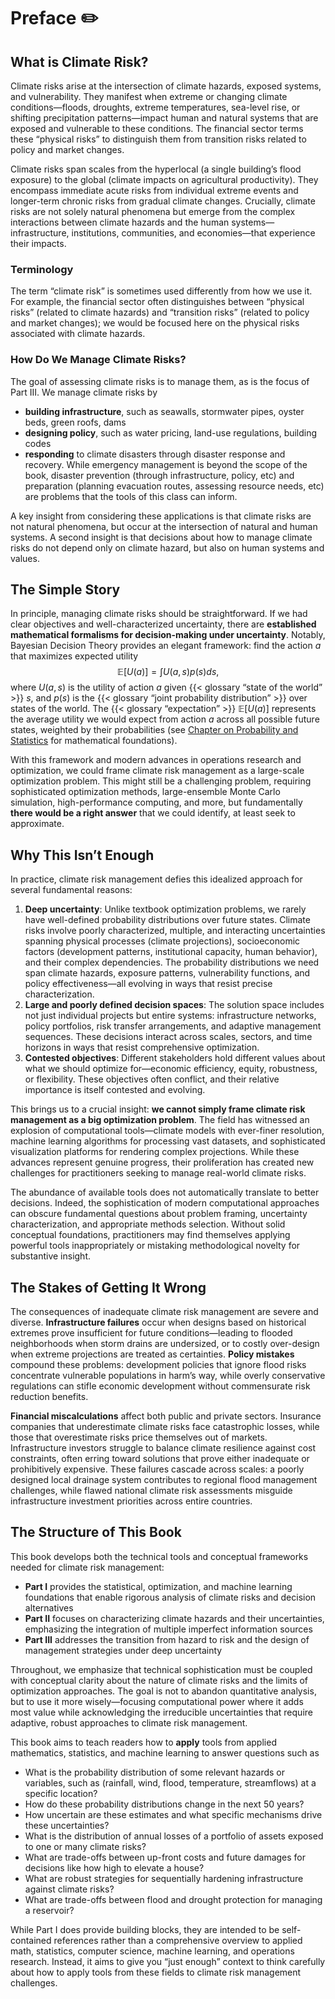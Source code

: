 # Preface ✏️ {.unnumbered}

## What is Climate Risk?

Climate risks arise at the intersection of climate hazards, exposed systems, and vulnerability.
They manifest when extreme or changing climate conditions—floods, droughts, extreme temperatures, sea-level rise, or shifting precipitation patterns—impact human and natural systems that are exposed and vulnerable to these conditions.
The financial sector terms these "physical risks" to distinguish them from transition risks related to policy and market changes.

Climate risks span scales from the hyperlocal (a single building's flood exposure) to the global (climate impacts on agricultural productivity).
They encompass immediate acute risks from individual extreme events and longer-term chronic risks from gradual climate changes.
Crucially, climate risks are not solely natural phenomena but emerge from the complex interactions between climate hazards and the human systems—infrastructure, institutions, communities, and economies—that experience their impacts.

### Terminology

The term "climate risk" is sometimes used differently from how we use it.
For example, the financial sector often distinguishes between "physical risks" (related to climate hazards) and "transition risks" (related to policy and market changes);
we would be focused here on the physical risks associated with climate hazards.

### How Do We Manage Climate Risks?

The goal of assessing climate risks is to manage them, as is the focus of Part III.
We manage climate risks by

- **building infrastructure**, such as seawalls, stormwater pipes, oyster beds, green roofs, dams
- **designing policy**, such as water pricing, land-use regulations, building codes
- **responding** to climate disasters through disaster response and recovery.
While emergency management is beyond the scope of the book, disaster prevention (through infrastructure, policy, etc) and preparation (planning evacuation routes, assessing resource needs, etc) are problems that the tools of this class can inform.

A key insight from considering these applications is that climate risks are not natural phenomena, but occur at the intersection of natural and human systems.
A second insight is that decisions about how to manage climate risks do not depend only on climate hazard, but also on human systems and values.

## The Simple Story

In principle, managing climate risks should be straightforward.
If we had clear objectives and well-characterized uncertainty, there are **established mathematical formalisms for decision-making under uncertainty**.
Notably, Bayesian Decision Theory provides an elegant framework: find the action $a$ that maximizes expected utility
$$
\mathbb{E}[U(a)] = \int U(a, s) p(s) ds,
$$
where $U(a, s)$ is the utility of action $a$ given {{< glossary "state of the world" >}} $s$, and $p(s)$ is the {{< glossary "joint probability distribution" >}} over states of the world.
The {{< glossary "expectation" >}} $\mathbb{E}[U(a)]$ represents the average utility we would expect from action $a$ across all possible future states, weighted by their probabilities (see [Chapter on Probability and Statistics](/chapters/fundamentals/probability-stats.qmd) for mathematical foundations).

With this framework and modern advances in operations research and optimization, we could frame climate risk management as a large-scale optimization problem.
This might still be a challenging problem, requiring sophisticated optimization methods, large-ensemble Monte Carlo simulation, high-performance computing, and more, but fundamentally **there would be a right answer** that we could identify, at least seek to approximate.

## Why This Isn't Enough

In practice, climate risk management defies this idealized approach for several fundamental reasons:

1. **Deep uncertainty**: Unlike textbook optimization problems, we rarely have well-defined probability distributions over future states.
Climate risks involve poorly characterized, multiple, and interacting uncertainties spanning physical processes (climate projections), socioeconomic factors (development patterns, institutional capacity, human behavior), and their complex dependencies.
The probability distributions we need span climate hazards, exposure patterns, vulnerability functions, and policy effectiveness—all evolving in ways that resist precise characterization.
2. **Large and poorly defined decision spaces**: The solution space includes not just individual projects but entire systems: infrastructure networks, policy portfolios, risk transfer arrangements, and adaptive management sequences.
These decisions interact across scales, sectors, and time horizons in ways that resist comprehensive optimization.
3. **Contested objectives**: Different stakeholders hold different values about what we should optimize for—economic efficiency, equity, robustness, or flexibility.
These objectives often conflict, and their relative importance is itself contested and evolving.


This brings us to a crucial insight: **we cannot simply frame climate risk management as a big optimization problem**.
The field has witnessed an explosion of computational tools—climate models with ever-finer resolution, machine learning algorithms for processing vast datasets, and sophisticated visualization platforms for rendering complex projections.
While these advances represent genuine progress, their proliferation has created new challenges for practitioners seeking to manage real-world climate risks.

The abundance of available tools does not automatically translate to better decisions.
Indeed, the sophistication of modern computational approaches can obscure fundamental questions about problem framing, uncertainty characterization, and appropriate methods selection.
Without solid conceptual foundations, practitioners may find themselves applying powerful tools inappropriately or mistaking methodological novelty for substantive insight.

## The Stakes of Getting It Wrong

The consequences of inadequate climate risk management are severe and diverse.
**Infrastructure failures** occur when designs based on historical extremes prove insufficient for future conditions—leading to flooded neighborhoods when storm drains are undersized, or to costly over-design when extreme projections are treated as certainties.
**Policy mistakes** compound these problems: development policies that ignore flood risks concentrate vulnerable populations in harm's way, while overly conservative regulations can stifle economic development without commensurate risk reduction benefits.

**Financial miscalculations** affect both public and private sectors.
Insurance companies that underestimate climate risks face catastrophic losses, while those that overestimate risks price themselves out of markets.
Infrastructure investors struggle to balance climate resilience against cost constraints, often erring toward solutions that prove either inadequate or prohibitively expensive.
These failures cascade across scales: a poorly designed local drainage system contributes to regional flood management challenges, while flawed national climate risk assessments misguide infrastructure investment priorities across entire countries.

## The Structure of This Book

This book develops both the technical tools and conceptual frameworks needed for climate risk management:

- **Part I** provides the statistical, optimization, and machine learning foundations that enable rigorous analysis of climate risks and decision alternatives
- **Part II** focuses on characterizing climate hazards and their uncertainties, emphasizing the integration of multiple imperfect information sources
- **Part III** addresses the transition from hazard to risk and the design of management strategies under deep uncertainty

Throughout, we emphasize that technical sophistication must be coupled with conceptual clarity about the nature of climate risks and the limits of optimization approaches.
The goal is not to abandon quantitative analysis, but to use it more wisely—focusing computational power where it adds most value while acknowledging the irreducible uncertainties that require adaptive, robust approaches to climate risk management.

This book aims to teach readers how to **apply** tools from applied mathematics, statistics, and machine learning to answer questions such as

- What is the probability distribution of some relevant hazards or variables, such as (rainfall, wind, flood, temperature, streamflows) at a specific location?
- How do these probability distributions change in the next 50 years?
- How uncertain are these estimates and what specific mechanisms drive these uncertainties?
- What is the distribution of annual losses of a portfolio of assets exposed to one or many climate risks?
- What are trade-offs between up-front costs and future damages for decisions like how high to elevate a house?
- What are robust strategies for sequentially hardening infrastructure against climate risks?
- What are trade-offs between flood and drought protection for managing a reservoir?

While Part I does provide building blocks, they are intended to be self-contained references rather than a comprehensive overview to applied math, statistics, computer science, machine learning, and operations research.
Instead, it aims to give you "just enough" context to think carefully about how to apply tools from these fields to climate risk management challenges.
